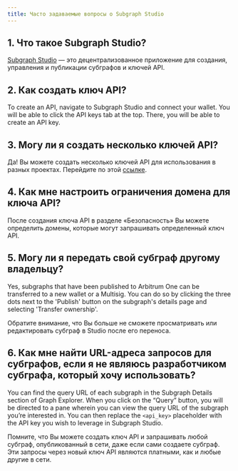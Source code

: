 ```yaml
---
title: Часто задаваемые вопросы о Subgraph Studio
---
```


## 1. Что такое Subgraph Studio?

[Subgraph Studio](https://thegraph.com/studio/) — это децентрализованное приложение для создания, управления и публикации субграфов и ключей API.

## 2. Как создать ключ API?

To create an API, navigate to Subgraph Studio and connect your wallet. You will be able to click the API keys tab at the top. There, you will be able to create an API key.

## 3. Могу ли я создать несколько ключей API?

Да! Вы можете создать несколько ключей API для использования в разных проектах. Перейдите по этой [ссылке](https://thegraph.com/studio/apikeys/).

## 4. Как мне настроить ограничения домена для ключа API?

После создания ключа API в разделе «Безопасность» Вы можете определить домены, которые могут запрашивать определенный ключ API.

## 5. Могу ли я передать свой субграф другому владельцу?

Yes, subgraphs that have been published to Arbitrum One can be transferred to a new wallet or a Multisig. You can do so by clicking the three dots next to the 'Publish' button on the subgraph's details page and selecting 'Transfer ownership'.

Обратите внимание, что Вы больше не сможете просматривать или редактировать субграф в Studio после его переноса.

## 6. Как мне найти URL-адреса запросов для субграфов, если я не являюсь разработчиком субграфа, который хочу использовать?

You can find the query URL of each subgraph in the Subgraph Details section of Graph Explorer. When you click on the “Query” button, you will be directed to a pane wherein you can view the query URL of the subgraph you’re interested in. You can then replace the `<api_key>` placeholder with the API key you wish to leverage in Subgraph Studio.

Помните, что Вы можете создать ключ API и запрашивать любой субграф, опубликованный в сети, даже если сами создаете субграф. Эти запросы через новый ключ API являются платными, как и любые другие в сети.
